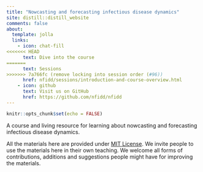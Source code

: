 ```yaml
---
title: "Nowcasting and forecasting infectious disease dynamics"
site: distill::distill_website
comments: false
about:
  template: jolla
  links:
    - icon: chat-fill
<<<<<<< HEAD
      text: Dive into the course
=======
      text: Sessions
>>>>>>> 7a766fc (remove locking into session order (#96))
      href: nfidd/sessions/introduction-and-course-overview.html
    - icon: github
      text: Visit us on GitHub
      href: https://github.com/nfidd/nfidd
---
```


```r
knitr::opts_chunk$set(echo = FALSE)
```

A course and living resource for learning about nowcasting and forecasting infectious disease dynamics.

All the materials here are provided under [MIT License](https://github.com/nfidd/nfidd/blob/main/LICENSE).
We invite people to use the materials here in their own teaching.
We welcome all forms of contributions, additions and suggestions people might have for improving the materials.
